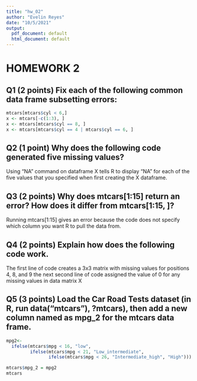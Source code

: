 ```yaml
---
title: "hw_02"
author: "Evelin Reyes"
date: "10/5/2021"
output:
  pdf_document: default
  html_document: default
---
```



# HOMEWORK 2 

## Q1 (2 points) Fix each of the following common data frame subsetting errors:

```r
mtcars[mtcars$cyl < 6,]
x <- mtcars[-c(1:3), ]
x <- mtcars[mtcars$cyl == 8, ]
x <- mtcars[mtcars$cyl == 4 | mtcars$cyl == 6, ]
```

## Q2 (1 point) Why does the following code generated five missing values?

Using "NA" command on dataframe X tells R to display "NA" for each of the five values that you specified when first creating the X dataframe.

## Q3 (2 points) Why does mtcars[1:15] return an error? How does it differ from mtcars[1:15, ]?

Running mtcars[1:15] gives an error because the code does not specify which column you want R to pull the data from.

## Q4 (2 points) Explain how does the following code work.

The first line of code creates a 3x3 matrix with missing values for positions 4, 8, and 9 the next second line of code assigned the value of 0 for any missing values in data matrix X

## Q5 (3 points) Load the Car Road Tests dataset (in R, run data("mtcars"), ?mtcars), then add a new column named as mpg_2 for the mtcars data frame.

```r
mpg2<- 
  ifelse(mtcars$mpg < 16, "low", 
         ifelse(mtcars$mpg < 21, "Low_intermediate",
                ifelse(mtcars$mpg < 26, "Intermediate_high", "High")))

mtcars$mpg_2 = mpg2
mtcars
```

